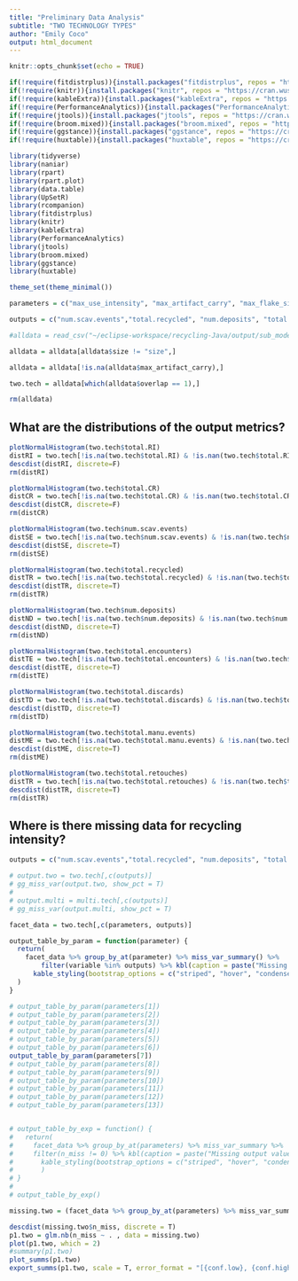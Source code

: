 ```yaml
---
title: "Preliminary Data Analysis"
subtitle: "TWO TECHNOLOGY TYPES"
author: "Emily Coco"
output: html_document
---
```


```r
knitr::opts_chunk$set(echo = TRUE)

if(!require(fitdistrplus)){install.packages("fitdistrplus", repos = "https://cran.wustl.edu/")}
if(!require(knitr)){install.packages("knitr", repos = "https://cran.wustl.edu/")}
if(!require(kableExtra)){install.packages("kableExtra", repos = "https://cran.wustl.edu/")}
if(!require(PerformanceAnalytics)){install.packages("PerformanceAnalytics", repos = "https://cran.wustl.edu/")}
if(!require(jtools)){install.packages("jtools", repos = "https://cran.wustl.edu/")}
if(!require(broom.mixed)){install.packages("broom.mixed", repos = "https://cran.wustl.edu/")}
if(!require(ggstance)){install.packages("ggstance", repos = "https://cran.wustl.edu/")}
if(!require(huxtable)){install.packages("huxtable", repos = "https://cran.wustl.edu/")}

library(tidyverse)
library(naniar)
library(rpart)
library(rpart.plot)
library(data.table)
library(UpSetR)
library(rcompanion)
library(fitdistrplus)
library(knitr)
library(kableExtra)
library(PerformanceAnalytics)
library(jtools)
library(broom.mixed)
library(ggstance)
library(huxtable)

theme_set(theme_minimal())

parameters = c("max_use_intensity", "max_artifact_carry", "max_flake_size","max_nodules_size", "blank_prob", "scavenge_prob", "overlap", "mu", "size_preference", "flake_preference","min_suitable_flake_size", "min_suitable_nodule_size", "strict_selection")

outputs = c("num.scav.events","total.recycled", "num.deposits",	"total.encounters",	"total.discards",	"total.manu.events", "total.retouches", "total.CR",	"total.RI")

#alldata = read_csv("~/eclipse-workspace/recycling-Java/output/sub_model.csv")

alldata = alldata[alldata$size != "size",]

alldata = alldata[!is.na(alldata$max_artifact_carry),]

two.tech = alldata[which(alldata$overlap == 1),]

rm(alldata)

```

## What are the distributions of the output metrics?
```r
plotNormalHistogram(two.tech$total.RI)
distRI = two.tech[!is.na(two.tech$total.RI) & !is.nan(two.tech$total.RI),]$total.RI
descdist(distRI, discrete=F)
rm(distRI)

plotNormalHistogram(two.tech$total.CR)
distCR = two.tech[!is.na(two.tech$total.CR) & !is.nan(two.tech$total.CR),]$total.CR
descdist(distCR, discrete=F)
rm(distCR)

plotNormalHistogram(two.tech$num.scav.events)
distSE = two.tech[!is.na(two.tech$num.scav.events) & !is.nan(two.tech$num.scav.events),]$num.scav.events
descdist(distSE, discrete=T)
rm(distSE)

plotNormalHistogram(two.tech$total.recycled)
distTR = two.tech[!is.na(two.tech$total.recycled) & !is.nan(two.tech$total.recycled),]$total.recycled
descdist(distTR, discrete=T)
rm(distTR)

plotNormalHistogram(two.tech$num.deposits)
distND = two.tech[!is.na(two.tech$num.deposits) & !is.nan(two.tech$num.deposits),]$num.deposits
descdist(distND, discrete=T)
rm(distND)

plotNormalHistogram(two.tech$total.encounters)
distTE = two.tech[!is.na(two.tech$total.encounters) & !is.nan(two.tech$total.encounters),]$total.encounters
descdist(distTE, discrete=T)
rm(distTE)

plotNormalHistogram(two.tech$total.discards)
distTD = two.tech[!is.na(two.tech$total.discards) & !is.nan(two.tech$total.discards),]$total.discards
descdist(distTD, discrete=T)
rm(distTD)

plotNormalHistogram(two.tech$total.manu.events)
distME = two.tech[!is.na(two.tech$total.manu.events) & !is.nan(two.tech$total.manu.events),]$total.manu.events
descdist(distME, discrete=T)
rm(distME)

plotNormalHistogram(two.tech$total.retouches)
distTR = two.tech[!is.na(two.tech$total.retouches) & !is.nan(two.tech$total.retouches),]$total.retouches
descdist(distTR, discrete=T)
rm(distTR)

```

## Where is there missing data for recycling intensity?

```r

outputs = c("num.scav.events","total.recycled", "num.deposits",	"total.encounters",	"total.discards",	"total.manu.events", "total.retouches", "total.CR",	"total.RI")

# output.two = two.tech[,c(outputs)]
# gg_miss_var(output.two, show_pct = T)
# 
# output.multi = multi.tech[,c(outputs)]
# gg_miss_var(output.multi, show_pct = T)

facet_data = two.tech[,c(parameters, outputs)]

output_table_by_param = function(parameter) {
  return(
    facet_data %>% group_by_at(parameter) %>% miss_var_summary() %>%
        filter(variable %in% outputs) %>% kbl(caption = paste("Missing output values for values of", parameter)) %>%
      kable_styling(bootstrap_options = c("striped", "hover", "condensed", "responsive"))
  )
}

# output_table_by_param(parameters[1])
# output_table_by_param(parameters[2])
# output_table_by_param(parameters[3])
# output_table_by_param(parameters[4])
# output_table_by_param(parameters[5])
# output_table_by_param(parameters[6])
output_table_by_param(parameters[7])
# output_table_by_param(parameters[8])
# output_table_by_param(parameters[9])
# output_table_by_param(parameters[10])
# output_table_by_param(parameters[11])
# output_table_by_param(parameters[12])
# output_table_by_param(parameters[13])


# output_table_by_exp = function() {
#   return(
#     facet_data %>% group_by_at(parameters) %>% miss_var_summary %>%
#     filter(n_miss != 0) %>% kbl(caption = paste("Missing output values for each experiment")) %>%
#       kable_styling(bootstrap_options = c("striped", "hover", "condensed", "responsive"))
#       )
# }
# 
# output_table_by_exp()

missing.two = (facet_data %>% group_by_at(parameters) %>% miss_var_summary %>% filter(n_miss != 0) %>% filter(variable == "total.RI"))[,c(1:6, 8:13, 15)]

descdist(missing.two$n_miss, discrete = T)
p1.two = glm.nb(n_miss ~ . , data = missing.two)
plot(p1.two, which = 2)
#summary(p1.two)
plot_summs(p1.two)
export_summs(p1.two, scale = T, error_format = "[{conf.low}, {conf.high}]")



```


